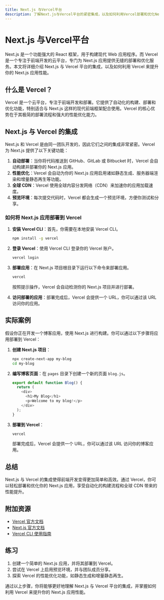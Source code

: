 ```yaml
---
title: Next.js 与Vercel平台
description: 了解Next.js与Vercel平台的紧密集成，以及如何利用Vercel部署和优化Next.js应用。
---
```


# Next.js 与Vercel平台

Next.js 是一个功能强大的 React 框架，用于构建现代 Web 应用程序。而 Vercel 是一个专注于前端开发的云平台，专门为 Next.js 应用提供无缝的部署和优化服务。本文将详细介绍 Next.js 与 Vercel 平台的集成，以及如何利用 Vercel 来提升你的 Next.js 应用性能。

## 什么是 Vercel？

Vercel 是一个云平台，专注于前端开发和部署。它提供了自动化的构建、部署和优化功能，特别适合与 Next.js 这样的现代前端框架配合使用。Vercel 的核心优势在于其极简的部署流程和强大的性能优化能力。

## Next.js 与 Vercel 的集成

Next.js 和 Vercel 是由同一团队开发的，因此它们之间的集成非常紧密。Vercel 为 Next.js 提供了以下关键功能：

1. **自动部署**：当你将代码推送到 GitHub、GitLab 或 Bitbucket 时，Vercel 会自动构建并部署你的 Next.js 应用。
2. **性能优化**：Vercel 会自动为你的 Next.js 应用启用诸如静态生成、服务器端渲染和增量静态再生等功能。
3. **全球 CDN**：Vercel 使用全球内容分发网络（CDN）来加速你的应用加载速度。
4. **预览环境**：每次提交代码时，Vercel 都会生成一个预览环境，方便你测试和分享。

### 如何将 Next.js 应用部署到 Vercel

1. **安装 Vercel CLI**：首先，你需要在本地安装 Vercel CLI。

   ```bash
   npm install -g vercel
   ```

2. **登录 Vercel**：使用 Vercel CLI 登录你的 Vercel 账户。

   ```bash
   vercel login
   ```

3. **部署应用**：在 Next.js 项目根目录下运行以下命令来部署应用。

   ```bash
   vercel
   ```

   按照提示操作，Vercel 会自动检测你的 Next.js 项目并进行部署。

4. **访问部署的应用**：部署完成后，Vercel 会提供一个 URL，你可以通过该 URL 访问你的应用。

## 实际案例

假设你正在开发一个博客应用，使用 Next.js 进行构建。你可以通过以下步骤将应用部署到 Vercel：

1. **创建 Next.js 项目**：

   ```bash
   npx create-next-app my-blog
   cd my-blog
   ```

2. **编写博客页面**：在 `pages` 目录下创建一个新的页面 `blog.js`。

   ```javascript
   export default function Blog() {
     return (
       <div>
         <h1>My Blog</h1>
         <p>Welcome to my blog!</p>
       </div>
     );
   }
   ```

3. **部署到 Vercel**：

   ```bash
   vercel
   ```

   部署完成后，Vercel 会提供一个 URL，你可以通过该 URL 访问你的博客应用。

## 总结

Next.js 与 Vercel 的集成使得前端开发变得更加简单和高效。通过 Vercel，你可以轻松部署和优化你的 Next.js 应用，享受自动化的构建流程和全球 CDN 带来的性能提升。

## 附加资源

- [Vercel 官方文档](https://vercel.com/docs)
- [Next.js 官方文档](https://nextjs.org/docs)
- [Vercel CLI 使用指南](https://vercel.com/download)

## 练习

1. 创建一个简单的 Next.js 应用，并将其部署到 Vercel。
2. 尝试在 Vercel 上启用预览环境，并与团队成员分享。
3. 探索 Vercel 的性能优化功能，如静态生成和增量静态再生。

通过以上步骤，你将能够更好地理解 Next.js 与 Vercel 平台的集成，并掌握如何利用 Vercel 来提升你的 Next.js 应用性能。